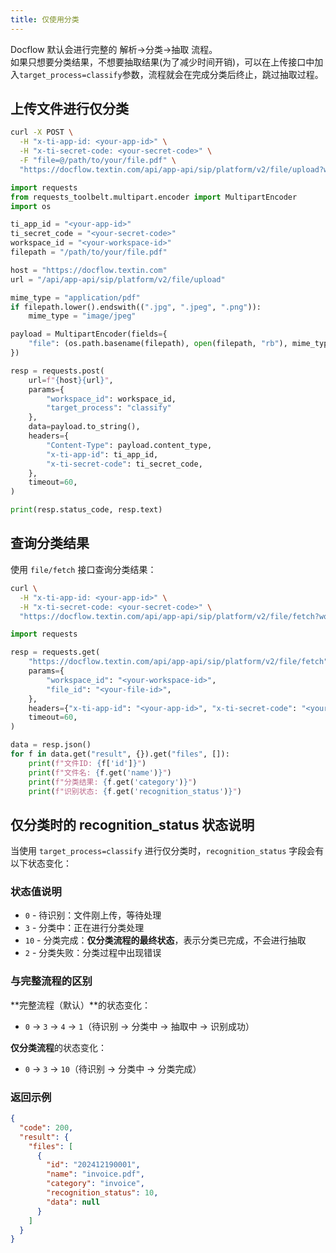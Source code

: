 ```yaml
---
title: 仅使用分类
---
```


Docflow 默认会进行完整的 解析->分类->抽取 流程。  
如果只想要分类结果，不想要抽取结果(为了减少时间开销)，可以在上传接口中加入`target_process=classify`参数，流程就会在完成分类后终止，跳过抽取过程。

## 上传文件进行仅分类

<CodeGroup>

```bash curl icon=terminal wrap
curl -X POST \
  -H "x-ti-app-id: <your-app-id>" \
  -H "x-ti-secret-code: <your-secret-code>" \
  -F "file=@/path/to/your/file.pdf" \
  "https://docflow.textin.com/api/app-api/sip/platform/v2/file/upload?workspace_id=<your-workspace-id>&target_process=classify"
```

```python Python icon=python expandable lines
import requests
from requests_toolbelt.multipart.encoder import MultipartEncoder
import os

ti_app_id = "<your-app-id>"
ti_secret_code = "<your-secret-code>"
workspace_id = "<your-workspace-id>"
filepath = "/path/to/your/file.pdf"

host = "https://docflow.textin.com"
url = "/api/app-api/sip/platform/v2/file/upload"

mime_type = "application/pdf"
if filepath.lower().endswith((".jpg", ".jpeg", ".png")):
    mime_type = "image/jpeg"

payload = MultipartEncoder(fields={
    "file": (os.path.basename(filepath), open(filepath, "rb"), mime_type)
})

resp = requests.post(
    url=f"{host}{url}",
    params={
        "workspace_id": workspace_id,
        "target_process": "classify"
    },
    data=payload.to_string(),
    headers={
        "Content-Type": payload.content_type,
        "x-ti-app-id": ti_app_id,
        "x-ti-secret-code": ti_secret_code,
    },
    timeout=60,
)

print(resp.status_code, resp.text)
```

</CodeGroup>

## 查询分类结果

使用 `file/fetch` 接口查询分类结果：

<CodeGroup>

```bash curl icon=terminal wrap
curl \
  -H "x-ti-app-id: <your-app-id>" \
  -H "x-ti-secret-code: <your-secret-code>" \
  "https://docflow.textin.com/api/app-api/sip/platform/v2/file/fetch?workspace_id=<your-workspace-id>&file_id=<your-file-id>"
```

```python Python icon=python expandable lines
import requests

resp = requests.get(
    "https://docflow.textin.com/api/app-api/sip/platform/v2/file/fetch",
    params={
        "workspace_id": "<your-workspace-id>",
        "file_id": "<your-file-id>",
    },
    headers={"x-ti-app-id": "<your-app-id>", "x-ti-secret-code": "<your-secret-code>"},
    timeout=60,
)

data = resp.json()
for f in data.get("result", {}).get("files", []):
    print(f"文件ID: {f['id']}")
    print(f"文件名: {f.get('name')}")
    print(f"分类结果: {f.get('category')}")
    print(f"识别状态: {f.get('recognition_status')}")
```

</CodeGroup>

## 仅分类时的 recognition_status 状态说明

当使用 `target_process=classify` 进行仅分类时，`recognition_status` 字段会有以下状态变化：

### 状态值说明

- `0` - 待识别：文件刚上传，等待处理
- `3` - 分类中：正在进行分类处理
- `10` - 分类完成：**仅分类流程的最终状态**，表示分类已完成，不会进行抽取
- `2` - 分类失败：分类过程中出现错误

### 与完整流程的区别

**完整流程（默认）**的状态变化：
- `0` → `3` → `4` → `1`（待识别 → 分类中 → 抽取中 → 识别成功）

**仅分类流程**的状态变化：
- `0` → `3` → `10`（待识别 → 分类中 → 分类完成）

### 返回示例

```json expandable
{
  "code": 200,
  "result": {
    "files": [
      {
        "id": "202412190001",
        "name": "invoice.pdf",
        "category": "invoice",
        "recognition_status": 10,
        "data": null
      }
    ]
  }
}
```
